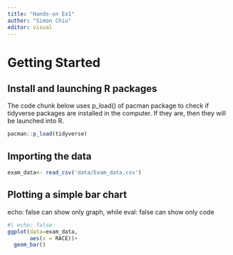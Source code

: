 ```yaml
---
title: "Hands-on Ex1"
author: "Simon Chiu"
editor: visual
---
```


# Getting Started

## Install and launching R packages

The code chunk below uses p_load() of pacman package to check if tidyverse packages are installed in the computer. If they are, then they will be launched into R.

```r
pacman::p_load(tidyverse)
```

## Importing the data

```r
exam_data<- read_csv('data/Exam_data.csv')
```

## Plotting a simple bar chart
echo: false can show only graph, while eval: false can show only code

```r
#| echo: false
ggplot(data=exam_data,
       aes(x = RACE))+
  geom_bar()
```
